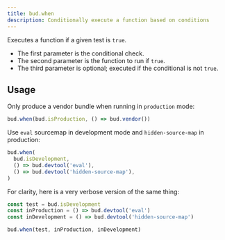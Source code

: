 ```yaml
---
title: bud.when
description: Conditionally execute a function based on conditions
---
```


Executes a function if a given test is `true`.

- The first parameter is the conditional check.
- The second parameter is the function to run if `true`.
- The third parameter is optional; executed if the conditional is not `true`.

## Usage

Only produce a vendor bundle when running in `production` mode:

```js
bud.when(bud.isProduction, () => bud.vendor())
```

Use `eval` sourcemap in development mode and `hidden-source-map` in production:

```js
bud.when(
  bud.isDevelopment,
  () => bud.devtool('eval'),
  () => bud.devtool('hidden-source-map'),
)
```

For clarity, here is a very verbose version of the same thing:

```js
const test = bud.isDevelopment
const inProduction = () => bud.devtool('eval')
const inDevelopment = () => bud.devtool('hidden-source-map')

bud.when(test, inProduction, inDevelopment)
```
